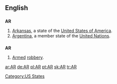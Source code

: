 {{see|Appendix:Variations of "ar"}}

==English==

==={{abbreviation}}===
'''AR'''

# [[Arkansas]], a state of the [[United States of America]].
# [[Argentina]], a member state of the [[United Nations]].

==={{initialism}}===
'''AR'''

# [[armed|Armed]] [[robbery]].

[[Category:US States]]

[[ar:AR]]
[[de:AR]]
[[pl:AR]]
[[pt:AR]]
[[sk:AR]]
[[tr:AR]]